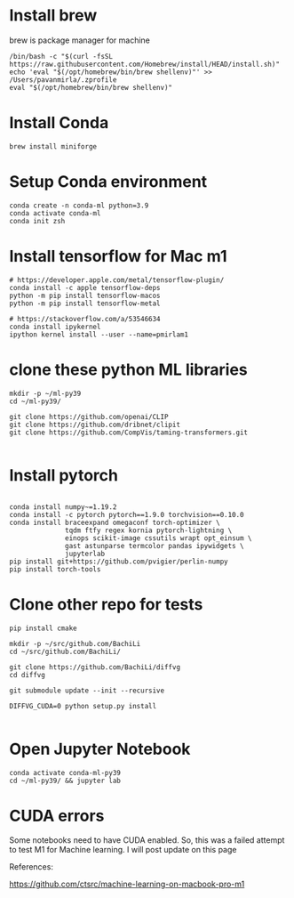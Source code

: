 
<TOCInline toc={toc} />

# Install brew

brew is package manager for machine
```
/bin/bash -c "$(curl -fsSL https://raw.githubusercontent.com/Homebrew/install/HEAD/install.sh)"
echo 'eval "$(/opt/homebrew/bin/brew shellenv)"' >> /Users/pavanmirla/.zprofile
eval "$(/opt/homebrew/bin/brew shellenv)"

```

# Install Conda
```
brew install miniforge

```

# Setup Conda environment

```
conda create -n conda-ml python=3.9
conda activate conda-ml
conda init zsh
```

# Install tensorflow for Mac m1
```
# https://developer.apple.com/metal/tensorflow-plugin/
conda install -c apple tensorflow-deps
python -m pip install tensorflow-macos
python -m pip install tensorflow-metal

# https://stackoverflow.com/a/53546634
conda install ipykernel
ipython kernel install --user --name=pmirlam1

```


# clone these python ML libraries

```
mkdir -p ~/ml-py39
cd ~/ml-py39/

git clone https://github.com/openai/CLIP
git clone https://github.com/dribnet/clipit
git clone https://github.com/CompVis/taming-transformers.git


```

# Install pytorch

```

conda install numpy~=1.19.2
conda install -c pytorch pytorch==1.9.0 torchvision==0.10.0
conda install braceexpand omegaconf torch-optimizer \
              tqdm ftfy regex kornia pytorch-lightning \
              einops scikit-image cssutils wrapt opt_einsum \
              gast astunparse termcolor pandas ipywidgets \
              jupyterlab
pip install git+https://github.com/pvigier/perlin-numpy
pip install torch-tools

```


# Clone other repo for tests

```
pip install cmake

mkdir -p ~/src/github.com/BachiLi
cd ~/src/github.com/BachiLi/

git clone https://github.com/BachiLi/diffvg
cd diffvg

git submodule update --init --recursive

DIFFVG_CUDA=0 python setup.py install


```

# Open Jupyter Notebook

```
conda activate conda-ml-py39
cd ~/ml-py39/ && jupyter lab

```

# CUDA errors

Some notebooks need to have CUDA enabled.
So, this was a failed attempt to test M1 for Machine learning.
I will post update on this page 



References:

https://github.com/ctsrc/machine-learning-on-macbook-pro-m1



